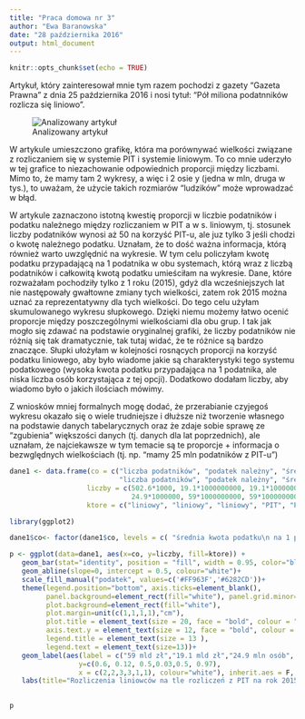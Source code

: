 ---
title: "Praca domowa nr 3"
author: "Ewa Baranowska"
date: "28 października 2016"
output: html_document
---

```{r setup, include=FALSE}
knitr::opts_chunk$set(echo = TRUE)
```


Artykuł, który zainteresował mnie tym razem pochodzi z gazety "Gazeta Prawna" z dnia 25 października 2016 i nosi tytuł: "Pół miliona podatnników rozlicza się liniowo". 

![Analizowany artykuł](artykul.jpg)

W artykule umieszczono grafikę, która ma porównywać wielkości związane z rozliczaniem się w systemie PIT i systemie liniowym. To co mnie uderzyło w tej grafice to niezachowanie odpowiednich proporcji między liczbami. Mimo to, że mamy tam 2 wykresy, a więc i 2 osie y (jedna w mln, druga w tys.), to uważam, że użycie takich rozmiarów "ludzików" może wprowadzać w błąd. 

W artykule zaznaczono istotną kwestię proporcji w liczbie podatników i podatku należnego między rozliczaniem w PIT a w s. liniowym, tj. stosunek liczby podatników wynosi aż 50 na korzyść PIT-u, ale juz tylko 3 jeśli chodzi o kwotę należnego podatku. Uznałam, że to dość ważna informacja, którą również warto uwzględnić na wykresie. W tym celu policzyłam kwotę podatku przypadającą na 1 podatnika w obu systemach, którą wraz z liczbą podatników i całkowitą kwotą podatku umieściłam na wykresie. Dane, które rozważałam pochodziły tylko z 1 roku (2015), gdyż dla wcześniejszych lat nie następowały gwałtowne zmiany tych wielkości, zatem rok 2015 można uznać za reprezentatywny dla tych wielkości. Do tego celu użyłam skumulowanego wykresu słupkowego. Dzięki niemu możemy łatwo ocenić proporcje między poszczególnymi wielkościami dla obu grup. I tak jak mogło się zdawać na podstawie oryginalnej grafiki, że liczby podatników nie różnią się tak dramatycznie, tak tutaj widać, że te różnice są bardzo znaczące. Słupki ułożyłam w kolejności rosnących proporcji na korzyść podatku liniowego, aby było wiadome jakie są charakterystyki tego systemu podatkowego (wysoka kwota podatku przypadająca na 1 podatnika, ale niska liczba osób korzystająca z tej opcji). Dodatkowo dodałam liczby, aby wiadomo było o jakich ilościach mówimy.

Z wniosków mniej formalnych mogę dodać, że przerabianie czyjegoś wykresu okazało się o wiele trudniejsze i dłuższe niż tworzenie własnego na podstawie danych tabelarycznych oraz że zdaje sobie sprawę ze "zgubienia" większości danych  (tj. danych dla lat poprzednich), ale uznałam, że najciekawsze w tym temacie są te proporcje + informacja o bezwględnych wielkościach (tj. np. "mamy 25 mln podatników z PIT-u")

```{r}

dane1 <- data.frame(co = c("liczba podatników", "podatek należny", "średnia kwota podatku\n na 1 podatnika",
                           "liczba podatników", "podatek należny", "średnia kwota podatku\n na 1 podatnika"),
                   liczby = c(502.6*1000, 19.1*1000000000, 19.1*1000000000/(502.6*1000), 
                              24.9*1000000, 59*1000000000, 59*1000000000/(24.9*1000000)),
                   ktore = c("liniowy", "liniowy", "liniowy", "PIT", "PIT", "PIT"))

library(ggplot2)

dane1$co<- factor(dane1$co, levels = c( "średnia kwota podatku\n na 1 podatnika","podatek należny","liczba podatników"), ordered = T)

p <- ggplot(data=dane1, aes(x=co, y=liczby, fill=ktore)) +
   geom_bar(stat="identity", position = "fill", width = 0.95, color="blue") +coord_flip()+
   geom_abline(slope=0, intercept = 0.5, colour="white")+
   scale_fill_manual("podatek", values=c('#FF963F','#6282CD'))+
   theme(legend.position="bottom", axis.ticks=element_blank(), 
         panel.background=element_rect(fill="white"), panel.grid.minor=element_blank(),  
         plot.background=element_rect(fill="white"),
         plot.margin=unit(c(1,1,1,1),"cm"),
         plot.title = element_text(size = 20, face = "bold", colour = "black"),
         axis.text.y = element_text(size = 12, face = "bold", colour = "black"), 
         legend.title = element_text(size = 13 ),
         legend.text = element_text(size=13))+
   geom_label(aes(label = c("59 mld zł","19.1 mld zł","24.9 mln osób", "0.5 mln osób","38 tys. zł","2 tys. zł" ), 
                 y=c(0.6, 0.12, 0.5,0.03,0.5, 0.97), 
                 x = c(2,2,3,3,1,1), colour="white"), inherit.aes = F, show.legend = F, colour="blue", size=6)+
   labs(title="Rozliczenia liniowców na tle rozliczeń z PIT na rok 2015", y = "proporcja",x="")
  
```


```{r,echo=F, out.width = '1000px', out.height = '800px', fig.align='center', fig.width=14, fig.height=8}
p
```

